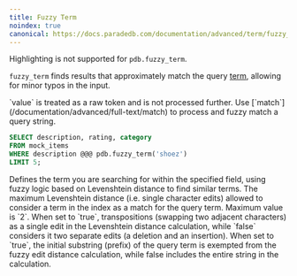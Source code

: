 ```yaml
---
title: Fuzzy Term
noindex: true
canonical: https://docs.paradedb.com/documentation/advanced/term/fuzzy_term
---
```


<Note>Highlighting is not supported for `pdb.fuzzy_term`.</Note>

`fuzzy_term` finds results that approximately match the query [term](/documentation/concepts/term),
allowing for minor typos in the input.

<Note>
  `value` is treated as a raw token and is not processed further. Use
  [`match`](/documentation/advanced/full-text/match) to process and fuzzy match
  a query string.
</Note>

```sql
SELECT description, rating, category
FROM mock_items
WHERE description @@@ pdb.fuzzy_term('shoez')
LIMIT 5;
```

<div className="mt-8" />

<ParamField body="value" required>
  Defines the term you are searching for within the specified field, using fuzzy
  logic based on Levenshtein distance to find similar terms.
</ParamField>
<ParamField body="distance" default={2}>
  The maximum Levenshtein distance (i.e. single character edits) allowed to
  consider a term in the index as a match for the query term. Maximum value is
  `2`.
</ParamField>
<ParamField body="transposition_cost_one" default={true}>
  When set to `true`, transpositions (swapping two adjacent characters) as a
  single edit in the Levenshtein distance calculation, while `false` considers
  it two separate edits (a deletion and an insertion).
</ParamField>
<ParamField body="prefix" default={false}>
  When set to `true`, the initial substring (prefix) of the query term is
  exempted from the fuzzy edit distance calculation, while false includes the
  entire string in the calculation.
</ParamField>
